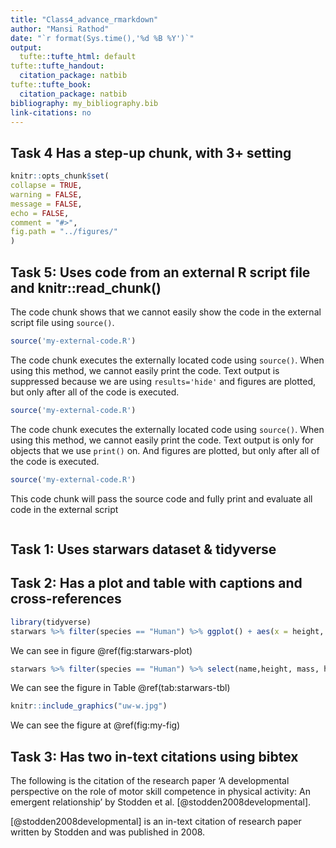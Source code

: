 ```yaml
---
title: "Class4_advance_rmarkdown"
author: "Mansi Rathod"
date: "`r format(Sys.time(),'%d %B %Y')`"
output:
  tufte::tufte_html: default
tufte::tufte_handout:
  citation_package: natbib
tufte::tufte_book:
  citation_package: natbib
bibliography: my_bibliography.bib
link-citations: no
---
```


## Task 4 Has a step-up chunk, with 3+ setting

```r
knitr::opts_chunk$set(
collapse = TRUE,
warning = FALSE,
message = FALSE,
echo = FALSE,
comment = "#>",
fig.path = "../figures/"
)

```

## Task 5: Uses code from an external R script file and knitr::read_chunk()

The code chunk shows that we cannot easily show the code in the external script file using `source()`.

```r
source('my-external-code.R')
``` 

The code chunk executes the externally located code using `source()`. When using this method, we cannot easily print the code. Text output is suppressed because we are using `results='hide'` and figures are plotted, but only after all of the code is executed. 

```r
source('my-external-code.R')
``` 

The code chunk executes the externally located code using `source()`. When using this method, we cannot easily print the code. Text output is only for objects that we use `print()` on. And figures are plotted, but only after all of the code is executed. 

```r
source('my-external-code.R')
```

This code chunk will pass the source code and fully print and evaluate all code in the external script

```r
```

## Task 1: Uses starwars dataset & tidyverse 
## Task 2: Has a plot and table with captions and cross-references

```r
library(tidyverse)
starwars %>% filter(species == "Human") %>% ggplot() + aes(x = height, y = mass) + geom_point()
```

We can see in figure \@ref(fig:starwars-plot)

```r
starwars %>% filter(species == "Human") %>% select(name,height, mass, homeworld) %>% knitr::kable(caption = "A knitr kable table of starwars data")
```

We can see the figure in Table \@ref(tab:starwars-tbl)

``` r
knitr::include_graphics("uw-w.jpg")
```

We can see the figure at \@ref(fig:my-fig) 

## Task 3: Has two in-text citations using bibtex

The following is the citation of the research paper 'A developmental perspective on the role of motor skill competence in physical activity: An emergent relationship' by Stodden et al. [@stodden2008developmental].

[@stodden2008developmental] is an in-text citation of research paper written by Stodden and was published in 2008.

